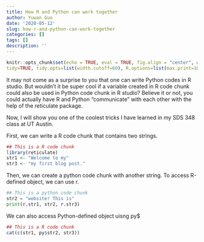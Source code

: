 ```yaml
---
title: How R and Python can work together
author: Yuwan Guo
date: '2020-05-12'
slug: how-r-and-python-can-work-together
categories: []
tags: []
description: ''
---
```


```r
knitr::opts_chunk$set(echo = TRUE, eval = TRUE, fig.align = "center", warning = F, message = F,
tidy=TRUE, tidy.opts=list(width.cutoff=60), R.options=list(max.print=100))
```

It may not come as a surprise to you that one can write Python codes in R studio. But wouldn't it be super cool if a variable created in R code chunk could also be used in Python code chunk in R studio? Believe it or not, you could actually have R and Python "communicate" with each other with the help of the reticulate package.

Now, I will show you one of the coolest tricks I have learned in my SDS 348 class at UT Austin. 

First, we can write a R code chunk that contains two strings.

```R
## This is a R code chunk
library(reticulate)
str1 <- "Welcome to my"
str3 <- "my first blog post."
```

Then, we can create a python code chunk with another string. To access R-defined object, we can use r.

```python
## This is a python code chunk
str2 = "website! This is"
print(r.str1, str2, r.str3)
```

We can also access Python-defined object uisng py$

```R
## This is a R code chunk
cat(c(str1, py$str2, str3))
```